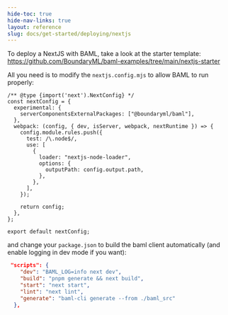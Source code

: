 ```yaml
---
hide-toc: true
hide-nav-links: true
layout: reference
slug: docs/get-started/deploying/nextjs
---
```


To deploy a NextJS with BAML, take a look at the starter template:
https://github.com/BoundaryML/baml-examples/tree/main/nextjs-starter

All you need is to modify the `nextjs.config.mjs` to allow BAML to run properly:
```JS
/** @type {import('next').NextConfig} */
const nextConfig = {
  experimental: {
    serverComponentsExternalPackages: ["@boundaryml/baml"],
  },
  webpack: (config, { dev, isServer, webpack, nextRuntime }) => {
    config.module.rules.push({
      test: /\.node$/,
      use: [
        {
          loader: "nextjs-node-loader",
          options: {
            outputPath: config.output.path,
          },
        },
      ],
    });

    return config;
  },
};

export default nextConfig;
```

and change your `package.json` to build the baml client automatically (and enable logging in dev mode if you want):

```json
 "scripts": {
    "dev": "BAML_LOG=info next dev",
    "build": "pnpm generate && next build",
    "start": "next start",
    "lint": "next lint",
    "generate": "baml-cli generate --from ./baml_src"
  },
```